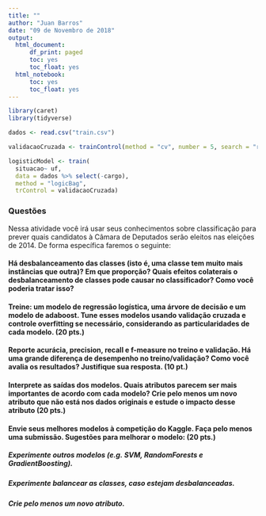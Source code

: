 ```yaml
---
title: ""
author: "Juan Barros"
date: "09 de Novembro de 2018"
output:
  html_document:
      df_print: paged
      toc: yes
      toc_float: yes
  html_notebook:
      toc: yes
      toc_float: yes
---
```


```r
library(caret)
library(tidyverse)
```

```r
dados <- read.csv("train.csv")

validacaoCruzada <- trainControl(method = "cv", number = 5, search = "random", verboseIter = TRUE)

logisticModel <- train(
  situacao~ uf,
  data = dados %>% select(-cargo),
  method = "logicBag",
  trControl = validacaoCruzada)
```
### Questões
Nessa atividade você irá usar seus conhecimentos sobre classificação para prever quais candidatos à Câmara de Deputados serão eleitos nas eleições de 2014. De forma específica faremos o seguinte:

#### Há desbalanceamento das classes (isto é, uma classe tem muito mais instâncias que outra)? Em que proporção? Quais efeitos colaterais o desbalanceamento de classes pode causar no classificador? Como você poderia tratar isso?

#### Treine: um modelo de regressão logística, uma árvore de decisão e um modelo de adaboost. Tune esses modelos usando validação cruzada e controle overfitting se necessário, considerando as particularidades de cada modelo.  (20 pts.)

#### Reporte acurácia, precision, recall e f-measure no treino e validação. Há uma grande diferença de desempenho no treino/validação? Como você avalia os resultados? Justifique sua resposta. (10 pt.)

#### Interprete as saídas dos modelos. Quais atributos parecem ser mais importantes de acordo com cada modelo? Crie pelo menos um novo atributo que não está nos dados originais e estude o impacto desse atributo (20 pts.)

#### Envie seus melhores modelos à competição do Kaggle. Faça pelo menos uma submissão. Sugestões para melhorar o modelo: (20 pts.)

##### Experimente outros modelos (e.g. SVM, RandomForests e GradientBoosting).
##### Experimente balancear as classes,  caso estejam desbalanceadas.
##### Crie pelo menos um novo atributo.